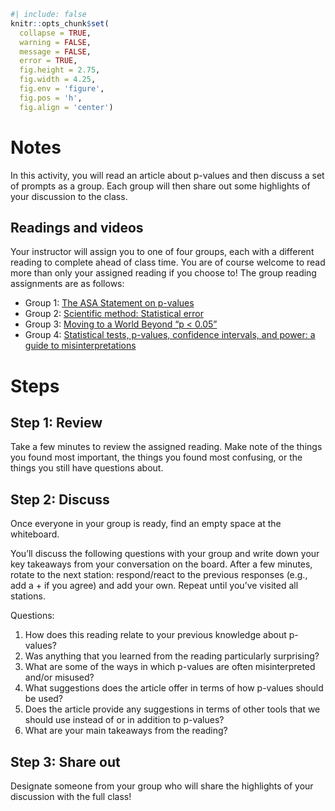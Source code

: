 ```r
#| include: false
knitr::opts_chunk$set(
  collapse = TRUE, 
  warning = FALSE,
  message = FALSE,
  error = TRUE,
  fig.height = 2.75, 
  fig.width = 4.25,
  fig.env = 'figure',
  fig.pos = 'h',
  fig.align = 'center')
```


# Notes

In this activity, you will read an article about p-values and then discuss a set of prompts as a group. Each group will then share out some highlights of your discussion to the class.

## Readings and videos

Your instructor will assign you to one of four groups, each with a different reading to complete ahead of class time. You are of course welcome to read more than only your assigned reading if you choose to! The group reading assignments are as follows:

-   Group 1: [The ASA Statement on p-values](https://www.tandfonline.com/doi/full/10.1080/00031305.2016.1154108)
-   Group 2: [Scientific method: Statistical error](https://www.nature.com/news/scientific-method-statistical-errors-1.14700)
-   Group 3: [Moving to a World Beyond "p \< 0.05"](https://www.tandfonline.com/doi/full/10.1080/00031305.2019.1583913)
-   Group 4: [Statistical tests, p-values, confidence intervals, and power: a guide to misinterpretations](https://drive.google.com/file/d/1dW6G8gO4PGAZP-cTf7w2EC29hmHbvdOq/view?usp=sharing)

# Steps

## Step 1: Review

Take a few minutes to review the assigned reading. Make note of the things you found most important, the things you found most confusing, or the things you still have questions about.

## Step 2: Discuss

Once everyone in your group is ready, find an empty space at the whiteboard.

You'll discuss the following questions with your group and write down your key takeaways from your conversation on the board. After a few minutes, rotate to the next station: respond/react to the previous responses (e.g., add a + if you agree) and add your own. Repeat until you've visited all stations.

Questions:

1.  How does this reading relate to your previous knowledge about p-values?
2.  Was anything that you learned from the reading particularly surprising?
3.  What are some of the ways in which p-values are often misinterpreted and/or misused?
4.  What suggestions does the article offer in terms of how p-values should be used?
5.  Does the article provide any suggestions in terms of other tools that we should use instead of or in addition to p-values?
6.  What are your main takeaways from the reading?

## Step 3: Share out

Designate someone from your group who will share the highlights of your discussion with the full class!
